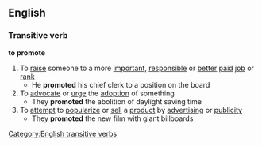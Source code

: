 ==English==
===Transitive verb===
'''to promote'''
#To [[raise]] someone to a more [[important]], [[responsible]] or [[better]] [[paid]] [[job]] or [[rank]]
#* He '''promoted''' his chief clerk to a position on the board
#To [[advocate]] or [[urge]] the [[adoption]] of something
#* They '''promoted''' the abolition of daylight saving time
#To [[attempt]] to [[popularize]] or [[sell]] a [[product]] by [[advertising]] or [[publicity]]
#* They '''promoted''' the new film with giant billboards
[[Category:English transitive verbs]]